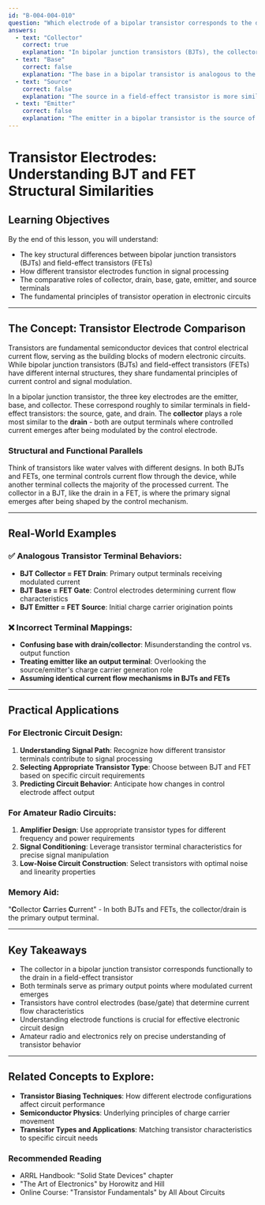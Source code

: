 ```yaml
---
id: "B-004-004-010"
question: "Which electrode of a bipolar transistor corresponds to the drain of a field-effect transistor?"
answers:
  - text: "Collector"
    correct: true
    explanation: "In bipolar junction transistors (BJTs), the collector serves a similar functional role to the drain in field-effect transistors (FETs). Both electrodes are responsible for collecting majority charge carriers and serving as the primary output terminal where the signal or current emerges after being modulated by the control electrode (base in BJTs, gate in FETs). The collector, like the drain, is typically at a higher potential and receives the majority of the current flow through the device."
  - text: "Base"
    correct: false
    explanation: "The base in a bipolar transistor is analogous to the gate in a field-effect transistor - it's the control electrode that modulates current flow. Unlike the drain/collector, the base/gate does not serve as the primary output terminal and instead acts as the input control mechanism for the transistor's operation."
  - text: "Source"
    correct: false
    explanation: "The source in a field-effect transistor is more similar to the emitter in a bipolar transistor. Both are the initial terminals where charge carriers originate before flowing through the transistor, and they are typically maintained at a lower potential compared to the output terminal."
  - text: "Emitter"
    correct: false
    explanation: "The emitter in a bipolar transistor is the source of charge carriers and is more analogous to the source terminal in a field-effect transistor. It is not the primary output terminal and does not correspond functionally to the drain in FET devices."
---
```


# Transistor Electrodes: Understanding BJT and FET Structural Similarities

## Learning Objectives
By the end of this lesson, you will understand:
- The key structural differences between bipolar junction transistors (BJTs) and field-effect transistors (FETs)
- How different transistor electrodes function in signal processing
- The comparative roles of collector, drain, base, gate, emitter, and source terminals
- The fundamental principles of transistor operation in electronic circuits

---

## The Concept: Transistor Electrode Comparison

Transistors are fundamental semiconductor devices that control electrical current flow, serving as the building blocks of modern electronic circuits. While bipolar junction transistors (BJTs) and field-effect transistors (FETs) have different internal structures, they share fundamental principles of current control and signal modulation.

In a bipolar junction transistor, the three key electrodes are the emitter, base, and collector. These correspond roughly to similar terminals in field-effect transistors: the source, gate, and drain. The **collector** plays a role most similar to the **drain** - both are output terminals where controlled current emerges after being modulated by the control electrode.

### Structural and Functional Parallels

Think of transistors like water valves with different designs. In both BJTs and FETs, one terminal controls current flow through the device, while another terminal collects the majority of the processed current. The collector in a BJT, like the drain in a FET, is where the primary signal emerges after being shaped by the control mechanism.

---

## Real-World Examples

### ✅ Analogous Transistor Terminal Behaviors:
- **BJT Collector = FET Drain**: Primary output terminals receiving modulated current
- **BJT Base = FET Gate**: Control electrodes determining current flow characteristics
- **BJT Emitter = FET Source**: Initial charge carrier origination points

### ❌ Incorrect Terminal Mappings:
- **Confusing base with drain/collector**: Misunderstanding the control vs. output function
- **Treating emitter like an output terminal**: Overlooking the source/emitter's charge carrier generation role
- **Assuming identical current flow mechanisms in BJTs and FETs**

---

## Practical Applications

### For Electronic Circuit Design:
1. **Understanding Signal Path**: Recognize how different transistor terminals contribute to signal processing
2. **Selecting Appropriate Transistor Type**: Choose between BJT and FET based on specific circuit requirements
3. **Predicting Circuit Behavior**: Anticipate how changes in control electrode affect output

### For Amateur Radio Circuits:
1. **Amplifier Design**: Use appropriate transistor types for different frequency and power requirements
2. **Signal Conditioning**: Leverage transistor terminal characteristics for precise signal manipulation
3. **Low-Noise Circuit Construction**: Select transistors with optimal noise and linearity properties

### Memory Aid:
"**C**ollector **C**arries **C**urrent" - In both BJTs and FETs, the collector/drain is the primary output terminal.

---

## Key Takeaways

- The collector in a bipolar junction transistor corresponds functionally to the drain in a field-effect transistor
- Both terminals serve as primary output points where modulated current emerges
- Transistors have control electrodes (base/gate) that determine current flow characteristics
- Understanding electrode functions is crucial for effective electronic circuit design
- Amateur radio and electronics rely on precise understanding of transistor behavior

---

## Related Concepts to Explore:
- **Transistor Biasing Techniques**: How different electrode configurations affect circuit performance
- **Semiconductor Physics**: Underlying principles of charge carrier movement
- **Transistor Types and Applications**: Matching transistor characteristics to specific circuit needs

### Recommended Reading
- ARRL Handbook: "Solid State Devices" chapter
- "The Art of Electronics" by Horowitz and Hill
- Online Course: "Transistor Fundamentals" by All About Circuits
